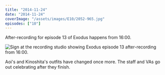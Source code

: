 ```yaml
---
title: "2014-11-24"
date: "2014-11-24"
coverImage: "/assets/images/E10/2052-965.jpg"
episodes: ["10"]
---
```


After-recording for episode 13 of Exodus happens from 16:00.

![Sign at the recording studio showing Exodus episode 13 after-recording from 16:00.](/assets/images/E10/1919-175.jpg)

Aoi's and Kinoshita's outfits have changed once more. The staff and VAs go out celebrating after they finish.
